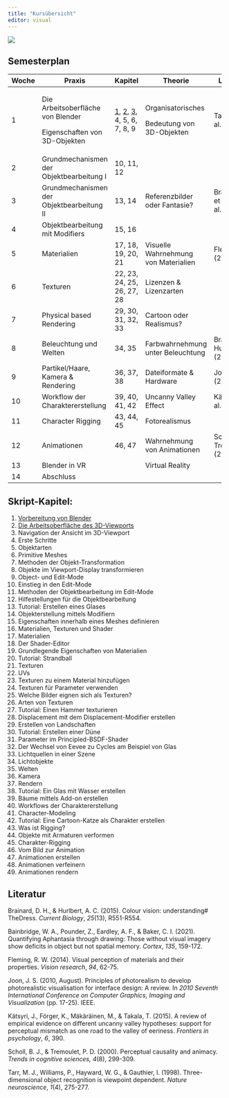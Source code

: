 ```yaml
---
title: "Kursübersicht"
editor: visual
---
```


![](/icons/Logo.png)

## Semesterplan

+-------+-------------------------------------------+------------------------------------------------------------------------------------------------------------------+--------------------------------------+----------------------------+----------------------------------+--------+
| Woche | Praxis                                    | Kapitel                                                                                                          | Theorie                              | Literatur                  | Folien                           | Abgabe |
+=======+===========================================+==================================================================================================================+======================================+============================+==================================+========+
| 1     | Die Arbeitsoberfläche von Blender         | [1](../Chapters/Chapter_1.qmd), [2](../Chapters/Chapter_2.qmd), [3](../Chapters/Chapter_3.qmd), 4, 5, 6, 7, 8, 9 | Organisatorisches                    | Tarr et al. (1998)         | Organisation                     |        |
|       |                                           |                                                                                                                  |                                      |                            |                                  |        |
|       | Eigenschaften von 3D-Objekten             |                                                                                                                  | Bedeutung von 3D-Objekten            |                            | Einführung                       |        |
+-------+-------------------------------------------+------------------------------------------------------------------------------------------------------------------+--------------------------------------+----------------------------+----------------------------------+--------+
| 2     | Grundmechanismen der Objektbearbeitung I  | 10, 11, 12                                                                                                       |                                      |                            |                                  |        |
+-------+-------------------------------------------+------------------------------------------------------------------------------------------------------------------+--------------------------------------+----------------------------+----------------------------------+--------+
| 3     | Grundmechanismen der Objektbearbeitung II | 13, 14                                                                                                           | Referenzbilder oder Fantasie?        | Brainbridge et al. (2021)  |                                  |        |
+-------+-------------------------------------------+------------------------------------------------------------------------------------------------------------------+--------------------------------------+----------------------------+----------------------------------+--------+
| 4     | Objektbearbeitung mit Modifiers           | 15, 16                                                                                                           |                                      |                            | Modifiers                        | 1      |
+-------+-------------------------------------------+------------------------------------------------------------------------------------------------------------------+--------------------------------------+----------------------------+----------------------------------+--------+
| 5     | Materialien                               | 17, 18, 19, 20, 21                                                                                               | Visuelle Wahrnehmung von Materialien | Flemming (2014)            | Materialien                      |        |
+-------+-------------------------------------------+------------------------------------------------------------------------------------------------------------------+--------------------------------------+----------------------------+----------------------------------+--------+
| 6     | Texturen                                  | 22, 23, 24, 25, 26, 27, 28                                                                                       | Lizenzen & Lizenzarten               |                            | Texturen                         | 2      |
+-------+-------------------------------------------+------------------------------------------------------------------------------------------------------------------+--------------------------------------+----------------------------+----------------------------------+--------+
| 7     | Physical based Rendering                  | 29, 30, 31, 32, 33                                                                                               | Cartoon oder Realismus?              |                            | Princibpled_BSDF_Shader          |        |
+-------+-------------------------------------------+------------------------------------------------------------------------------------------------------------------+--------------------------------------+----------------------------+----------------------------------+--------+
| 8     | Beleuchtung und Welten                    | 34, 35                                                                                                           | Farbwahrnehmung unter Beleuchtung    | Brainard & Hurlbert (2015) | Licht & Welten                   | 3      |
+-------+-------------------------------------------+------------------------------------------------------------------------------------------------------------------+--------------------------------------+----------------------------+----------------------------------+--------+
| 9     | Partikel/Haare, Kamera & Rendering        | 36, 37, 38                                                                                                       | Dateiformate & Hardware              | Joon (2010)                |                                  |        |
+-------+-------------------------------------------+------------------------------------------------------------------------------------------------------------------+--------------------------------------+----------------------------+----------------------------------+--------+
| 10    | Workflow der Charaktererstellung          | 39, 40, 41, 42                                                                                                   | Uncanny Valley Effect                | Kätsyri et al. (2015)      | Workflow der Charaktererstellung | 4      |
+-------+-------------------------------------------+------------------------------------------------------------------------------------------------------------------+--------------------------------------+----------------------------+----------------------------------+--------+
| 11    | Character Rigging                         | 43, 44, 45                                                                                                       | Fotorealismus                        |                            |                                  |        |
+-------+-------------------------------------------+------------------------------------------------------------------------------------------------------------------+--------------------------------------+----------------------------+----------------------------------+--------+
| 12    | Animationen                               | 46, 47                                                                                                           | Wahrnehmung von Animationen          | Scholl & Tremoulet (2000)  |                                  | 5      |
+-------+-------------------------------------------+------------------------------------------------------------------------------------------------------------------+--------------------------------------+----------------------------+----------------------------------+--------+
| 13    | Blender in VR                             |                                                                                                                  | Virtual Reality                      |                            | VR                               | 6      |
+-------+-------------------------------------------+------------------------------------------------------------------------------------------------------------------+--------------------------------------+----------------------------+----------------------------------+--------+
| 14    | Abschluss                                 |                                                                                                                  |                                      |                            | Linien                           |        |
+-------+-------------------------------------------+------------------------------------------------------------------------------------------------------------------+--------------------------------------+----------------------------+----------------------------------+--------+

## Skript-Kapitel:

1.  [Vorbereitung von Blender](../Chapters/Chapter_1.qmd)
2.  [Die Arbeitsoberfläche des 3D-Viewports](../Chapters/Chapter_2.qmd)
3.  Navigation der Ansicht im 3D-Viewport
4.  Erste Schritte
5.  Objektarten
6.  Primitive Meshes
7.  Methoden der Objekt-Transformation
8.  Objekte im Viewport-Display transformieren
9.  Object- und Edit-Mode
10. Einstieg in den Edit-Mode
11. Methoden der Objektbearbeitung im Edit-Mode
12. Hilfestellungen für die Objektbearbeitung
13. Tutorial: Erstellen eines Glases
14. Objekterstellung mittels Modifiern
15. Eigenschaften innerhalb eines Meshes definieren
16. Materialien, Texturen und Shader
17. Materialien
18. Der Shader-Editor
19. Grundlegende Eigenschaften von Materialien
20. Tutorial: Strandball
21. Texturen
22. UVs
23. Texturen zu einem Material hinzufügen
24. Texturen für Parameter verwenden
25. Welche Bilder eignen sich als Texturen?
26. Arten von Texturen
27. Tutorial: Einen Hammer texturieren
28. Displacement mit dem Displacement-Modifier erstellen
29. Erstellen von Landschaften
30. Tutorial: Erstellen einer Düne
31. Parameter im Principled-BSDF-Shader
32. Der Wechsel von Eevee zu Cycles am Beispiel von Glas
33. Lichtquellen in einer Szene
34. Lichtobjekte
35. Welten
36. Kamera
37. Rendern
38. Tutorial: Ein Glas mit Wasser erstellen
39. Bäume mittels Add-on erstellen
40. Workflows der Charaktererstellung
41. Character-Modeling
42. Tutorial: Eine Cartoon-Katze als Charakter erstellen
43. Was ist Rigging?
44. Objekte mit Armaturen verformen
45. Charakter-Rigging
46. Vom Bild zur Animation
47. Animationen erstellen
48. Animationen verfeinern
49. Animationen rendern

## Literatur

Brainard, D. H., & Hurlbert, A. C. (2015). Colour vision: understanding# TheDress. *Current Biology*, *25*(13), R551-R554.

Bainbridge, W. A., Pounder, Z., Eardley, A. F., & Baker, C. I. (2021). Quantifying Aphantasia through drawing: Those without visual imagery show deficits in object but not spatial memory. *Cortex*, *135*, 159-172.

Fleming, R. W. (2014). Visual perception of materials and their properties. *Vision research*, *94*, 62-75.

Joon, J. S. (2010, August). Principles of photorealism to develop photorealistic visualisation for interface design: A review. In *2010 Seventh International Conference on Computer Graphics, Imaging and Visualization* (pp. 17-25). IEEE.

Kätsyri, J., Förger, K., Mäkäräinen, M., & Takala, T. (2015). A review of empirical evidence on different uncanny valley hypotheses: support for perceptual mismatch as one road to the valley of eeriness. *Frontiers in psychology*, *6*, 390.

Scholl, B. J., & Tremoulet, P. D. (2000). Perceptual causality and animacy. *Trends in cognitive sciences, 4*(8), 299-309.

Tarr, M. J., Williams, P., Hayward, W. G., & Gauthier, I. (1998). Three-dimensional object recognition is viewpoint dependent. *Nature neuroscience*, *1*(4), 275-277.
